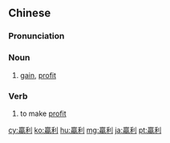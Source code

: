{{also|赢利}}
==Chinese==
{{zh-forms|s=赢利}}

===Pronunciation===
{{zh-pron
|m=yínglì
|c=jing4 lei6
|cat=n,v
}}

===Noun===
{{zh-noun}}

# [[gain]], [[profit]]

===Verb===
{{zh-verb}}

# to make [[profit]]

[[cy:贏利]]
[[ko:贏利]]
[[hu:贏利]]
[[mg:贏利]]
[[ja:贏利]]
[[pt:贏利]]